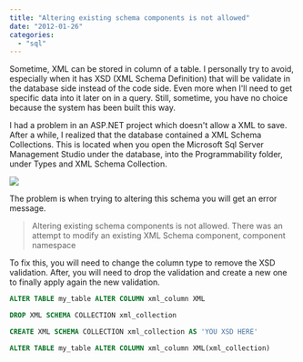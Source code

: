 ```yaml
---
title: "Altering existing schema components is not allowed"
date: "2012-01-26"
categories: 
  - "sql"
---
```


Sometime, XML can be stored in column of a table. 
I personally try to avoid, especially when it has XSD (XML Schema Definition) that will be validate in the database side instead of the code side. 
Even more when I'll need to get specific data into it later on in a query. Still, sometime, you have no choice because the system has been built this way.

I had a problem in an ASP.NET project which doesn't allow a XML to save. After a while, I realized that the database contained a XML Schema Collections.
This is located when you open the Microsoft Sql Server Management Studio under the database, into the Programmability folder, under Types and XML Schema Collection.

![](images/Snap-2012-01-26-at-10.35.10-241x400.png)

The problem is when trying to altering this schema you will get an error message.

> Altering existing schema components is not allowed. There was an attempt to modify an existing XML Schema component, component namespace

To fix this, you will need to change the column type to remove the XSD validation. After, you will need to drop the validation and create a new one to finally apply again the new validation.


```sql
ALTER TABLE my_table ALTER COLUMN xml_column XML

DROP XML SCHEMA COLLECTION xml_collection

CREATE XML SCHEMA COLLECTION xml_collection AS 'YOU XSD HERE'

ALTER TABLE my_table ALTER COLUMN xml_column XML(xml_collection)
```